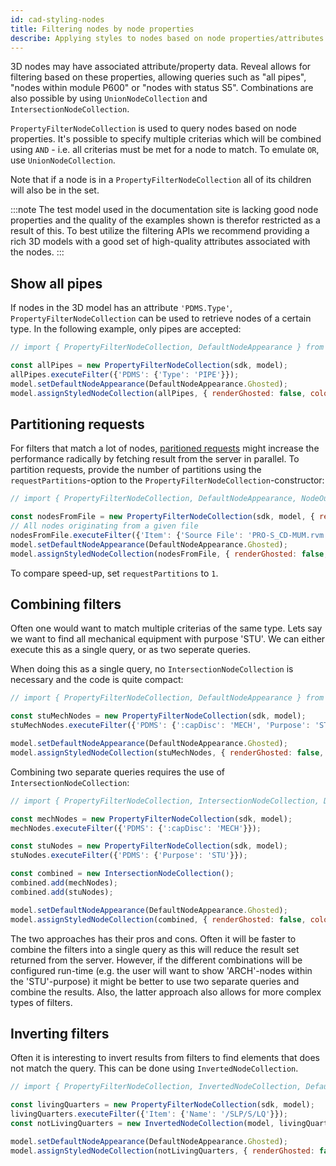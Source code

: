```yaml
---
id: cad-styling-nodes
title: Filtering nodes by node properties
describe: Applying styles to nodes based on node properties/attributes
---
```



3D nodes may have associated attribute/property data. Reveal allows for filtering based on
these properties, allowing queries such as "all pipes", "nodes within module P600" or "nodes
with status S5". Combinations are also possible by using `UnionNodeCollection` and `IntersectionNodeCollection`.

`PropertyFilterNodeCollection` is used to query nodes based on node properties. It's possible to specify
multiple criterias which will be combined using `AND` - i.e. all criterias must be met for a node
to match. To emulate `OR`, use `UnionNodeCollection`.

Note that if a node is in a `PropertyFilterNodeCollection` all of its children will also be
in the set.

:::note
The test model used in the documentation site is lacking good node properties and the quality of 
the examples shown is therefor restricted as a result of this. To best utilize the filtering APIs 
we recommend providing a rich 3D models with a good set of high-quality attributes associated with 
the nodes.
:::

<DemoWrapper name="Cognite3DViewerDemo" />

## Show all pipes

If nodes in the 3D model has an attribute `'PDMS.Type'`, `PropertyFilterNodeCollection` can be used to
retrieve nodes of a certain type. In the following example, only pipes are accepted:

```js runnable
// import { PropertyFilterNodeCollection, DefaultNodeAppearance } from '@cognite/reveal';

const allPipes = new PropertyFilterNodeCollection(sdk, model);
allPipes.executeFilter({'PDMS': {'Type': 'PIPE'}});
model.setDefaultNodeAppearance(DefaultNodeAppearance.Ghosted);
model.assignStyledNodeCollection(allPipes, { renderGhosted: false, color: [40, 200, 20] } );
```

## Partitioning requests

For filters that match a lot of nodes, [paritioned requests](https://docs.cognite.com/api/v1/#section/Parallel-retrieval)
might increase the performance radically by fetching result from the server in parallel.
To partition requests, provide the number of partitions using the `requestPartitions`-option
to the `PropertyFilterNodeCollection`-constructor:

```js runnable
// import { PropertyFilterNodeCollection, DefaultNodeAppearance, NodeOutlineColor } from '@cognite/reveal';

const nodesFromFile = new PropertyFilterNodeCollection(sdk, model, { requestPartitions: 10 });
// All nodes originating from a given file
nodesFromFile.executeFilter({'Item': {'Source File': 'PRO-S_CD-MUM.rvm'}});
model.setDefaultNodeAppearance(DefaultNodeAppearance.Ghosted);
model.assignStyledNodeCollection(nodesFromFile, { renderGhosted: false, outlineColor: NodeOutlineColor.Orange } );
```

To compare speed-up, set `requestPartitions` to `1`.

## Combining filters

Often one would want to match multiple criterias of the same type. Lets say we want to find all
mechanical equipment with purpose 'STU'. We can either execute this as a single query, or as two
seperate queries.

When doing this as a single query, no `IntersectionNodeCollection` is necessary and the code is quite compact:

```js runnable
// import { PropertyFilterNodeCollection, DefaultNodeAppearance } from '@cognite/reveal';

const stuMechNodes = new PropertyFilterNodeCollection(sdk, model);
stuMechNodes.executeFilter({'PDMS': {':capDisc': 'MECH', 'Purpose': 'STU' }});

model.setDefaultNodeAppearance(DefaultNodeAppearance.Ghosted);
model.assignStyledNodeCollection(stuMechNodes, { renderGhosted: false, color: [40, 200, 20] } );
```

Combining two separate queries requires the use of `IntersectionNodeCollection`:

```js runnable
// import { PropertyFilterNodeCollection, IntersectionNodeCollection, DefaultNodeAppearance } from '@cognite/reveal';

const mechNodes = new PropertyFilterNodeCollection(sdk, model);
mechNodes.executeFilter({'PDMS': {':capDisc': 'MECH'}});

const stuNodes = new PropertyFilterNodeCollection(sdk, model);
stuNodes.executeFilter({'PDMS': {'Purpose': 'STU'}});

const combined = new IntersectionNodeCollection();
combined.add(mechNodes);
combined.add(stuNodes);

model.setDefaultNodeAppearance(DefaultNodeAppearance.Ghosted);
model.assignStyledNodeCollection(combined, { renderGhosted: false, color: [40, 200, 20] } );
```

The two approaches has their pros and cons. Often it will be faster to combine the
filters into a single query as this will reduce the result set returned from the
server. However, if the different combinations will be configured run-time (e.g.
the user will want to show 'ARCH'-nodes within the 'STU'-purpose) it might
be better to use two separate queries and combine the results. Also, the latter
approach also allows for more complex types of filters.

## Inverting filters

Often it is interesting to invert results from filters to find elements that does not match the query. This
can be done using `InvertedNodeCollection`.

```js runnable
// import { PropertyFilterNodeCollection, InvertedNodeCollection, DefaultNodeAppearance } from '@cognite/reveal';

const livingQuarters = new PropertyFilterNodeCollection(sdk, model);
livingQuarters.executeFilter({'Item': {'Name': '/SLP/S/LQ'}});
const notLivingQuarters = new InvertedNodeCollection(model, livingQuarters);

model.setDefaultNodeAppearance(DefaultNodeAppearance.Ghosted);
model.assignStyledNodeCollection(notLivingQuarters, { renderGhosted: false } );
```
